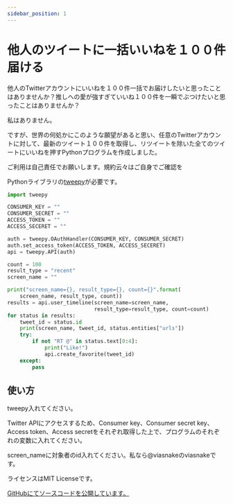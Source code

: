 ```yaml
---
sidebar_position: 1
---
```


# 他人のツイートに一括いいねを１００件届ける

他人のTwitterアカウントにいいねを１００件一括でお届けしたいと思ったことはありませんか？推しへの愛が強すぎていいね１００件を一瞬でぶつけたいと思ったことはありませんか？

私はありません。

ですが、世界の何処かにこのような願望があると思い、任意のTwitterアカウントに対して、最新のツイート１００件を取得し、リツイートを除いた全てのツイートにいいねを押すPythonプログラムを作成しました。

ご利用は自己責任でお願いします。規約云々はご自身でご確認を

Pythonライブラリの[tweepy](https://github.com/tweepy/tweepy)が必要です。

```python
import tweepy

CONSUMER_KEY = ""
CONSUMER_SECRET = ""
ACCESS_TOKEN = ""
ACCESS_SECERET = ""

auth = tweepy.OAuthHandler(CONSUMER_KEY, CONSUMER_SECRET)
auth.set_access_token(ACCESS_TOKEN, ACCESS_SECERET)
api = tweepy.API(auth)

count = 100
result_type = "recent"
screen_name = ""

print("screen_name={}, result_type={}, count={}".format(
    screen_name, result_type, count))
results = api.user_timeline(screen_name=screen_name,
                            result_type=result_type, count=count)
for status in results:
    tweet_id = status.id
    print(screen_name, tweet_id, status.entities["urls"])
    try:
        if not "RT @" in status.text[0:4]:
            print("Like!")
            api.create_favorite(tweet_id)
    except:
        pass
```

## 使い方

tweepy入れてください。

Twitter APIにアクセスするため、Consumer key、Consumer secret key、Access token、Access secretをそれぞれ取得した上で、プログラムのそれぞれの変数に入れてください。

screen_nameに対象者のid入れてください。私なら@viasnakeのviasnakeです。

ライセンスはMIT Licenseです。

[GitHubにてソースコードを公開しています。](https://github.com/ViaSnake/twitter-auto-fav)
